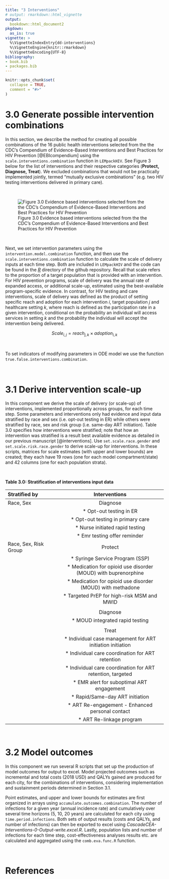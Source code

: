 ```yaml
---
title: "3 Interventions"
# output: rmarkdown::html_vignette
output:
  bookdown::html_document2
pkgdown:
  as_is: true
vignette: >
  %\VignetteIndexEntry{dd-interventions}
  %\VignetteEngine{knitr::rmarkdown}
  %\VignetteEncoding{UTF-8}
bibliography:
- book.bib
- packages.bib  
---
```


```r
knitr::opts_chunk$set(
  collapse = TRUE,
  comment = "#>"
)
```


# 3.0 Generate possible intervention combinations {-}


In this section, we describe the method for creating all possible combinations of the 16 public health interventions selected from the the CDC’s Compendium of Evidence-Based Interventions and Best Practices for HIV Prevention [@EBIcompendium] using the `scale.interventions.combination` function in `LEMpackHIV`. See Figure 3 below for the list of interventions and their respective categories (**Protect, Diagnose, Treat**). We excluded combinations that would not be practically implemented jointly, termed “mutually exclusive combinations” (e.g. two HIV testing interventions delivered in primary care).

$~$

![Figure 3.0 Evidence based interventions selected from the the CDC’s Compendium of Evidence-Based Interventions and Best Practices for HIV Prevention \label{fig:selected evidence based interventions}](../figs/03_evidence_based_int.png)  

$~$

Next, we set intervention parameters using the `intervention.model.combination` function, and then use the `scale.interventions.combination` function to calculate the scale of delivery inputs at each time step. Both are included in `LEMpackHIV` and the code can be found in the [*R*](https://github.com/HERU-LEM/LEMpackHIV/tree/master/R) directory of the github repository. Recall that scale refers to the proportion of a target population that is provided with an intervention. For HIV prevention programs, scale of delivery was the annual rate of expanded access, or additional scale-up, estimated using the best-available program-specific evidence. In contrast, for HIV testing and care interventions, scale of delivery was defined as the product of setting specific reach and adoption for each intervention *i*, target population *j* and healthcare setting *k*, where reach is defined as the participation rate in a given intervention, conditional on the probability an  individual will access services in setting *k* and the probability the individual will accept the intervention being delivered.

$$Scale_{i,j} = reach_{j,k} \times adoption_{i,k}$$

$~$

To set indicators of modifying parameters in ODE model we use the function `true.false.interventions.combination`.

$~$

# 3.1 Derive intervention scale-up {-}


In this component we derive the scale of delivery (or scale-up) of interventions, implemented proportionally across groups, for each time step. Some parameters and interventions only had evidence and input data stratified by race and sex (i.e. opt-out testing in ER) while others were stratified by race, sex and risk group (i.e. same-day ART initiation). Table 3.0 specifies how interventions were stratified; note that how an intervention was stratified is a result best available evidence as detailed in our previous manuscript [@interventions]. Use `set.scale.race.gender` and `set.scale.risk.race.gender` to derive scale-up for interventions. In these scripts, matrices for scale estimates (with upper and lower bounds) are created; they each have 19 rows (one for each model compartment/state) and 42 columns (one for each population strata).

$~$

**Table 3.0: Stratification of interventions input data**

| **Stratified by**     | **Interventions**                             
|:----------------------|:---------------------------------------------:|
| Race, Sex             | Diagnose             
|                       |   * Opt-out testing in ER               
|                       |   * Opt-out testing in primary care          
|                       |   * Nurse initiated rapid testing            
|                       |   * Emr testing offer reminder              
| Race, Sex, Risk Group | Protect                          
|                       |   * Syringe Service Program (SSP)             
|                       |   * Medication for opioid use disorder (MOUD) with buprenorphine     
|                       |   * Medication for opioid use disorder (MOUD) with methadone           
|                       |   * Targeted PrEP for high-risk MSM and MWID   
|                       |                                             
|                       | Diagnose                    
|                       |   * MOUD integrated rapid testing            
|                       |                                               
|                       | Treat            
|                       |   * Individual case management for ART initiation initiation                               
|                       |   * Individual care coordination for ART retention   
|                       |   * Individual care coordination for ART retention, targeted                       
|                       |   * EMR alert for suboptimal ART engagement  
|                       |   * Rapid/Same-day ART initiation             
|                       |   * ART Re-engagement - Enhanced personal contact
|                       |   * ART Re-linkage program                    

$~$

# 3.2 Model outcomes {-}


In this component we run several R scripts that set up the production of model outcomes for output to excel. Model projected outcomes such as incremental and total costs (2018 USD) and QALYs gained are produced for each city, for the combinations of interventions, considering implementation and sustainment periods determined in Section 3.1.

Point estimates, and upper and lower bounds for estimates are first organized in arrays using `accumulate.outcomes.combination`. The number of infections for a given year (annual incidence rate) and cumulatively over several time horizons (5, 10, 20 years) are calculated for each city using `time.period.infections`. Both sets of output results (costs and QALYs, and number of infections) can then be exported to excel using *CascadeCEA-Interventions-0-Output-write.excel.R*. Lastly, population lists and number of infections for each time step, cost-effectiveness analyses results etc. are calculated and aggregated using the `comb.eva.func.R` function. 

$~$

# References {-}
